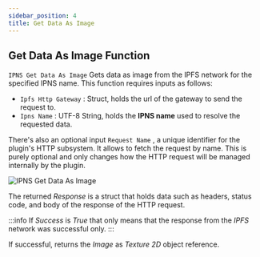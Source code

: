 ```yaml
---
sidebar_position: 4
title: Get Data As Image
---
```



## Get Data As Image Function

`IPNS Get Data As Image` Gets data as image from the IPFS network for the specified IPNS name. This function requires
inputs as follows:

* `Ipfs Http Gateway` <Step text="1"/> : Struct, holds the url of the gateway to send the request to.
* `Ipns Name` <Step text="2"/> : UTF-8 String, holds the **IPNS name** used to resolve the requested data.

There's also an optional input `Request Name` <Step text="3"/>, a unique identifier for the plugin's HTTP subsystem. It
allows to fetch the request by name. This is purely optional and only changes how the HTTP request will be managed
internally by the plugin.

![IPNS Get Data As Image](_static/img/get_data_as_image.png)

The returned *Response* is a struct that holds data such as headers, status code, and body of the response of the HTTP
request.

:::info
If *Success* is *True* that only means that the response from the *IPFS* network was successful only.
:::

If successful, returns the *Image* <Step text="4"/> as *Texture 2D* object reference.
